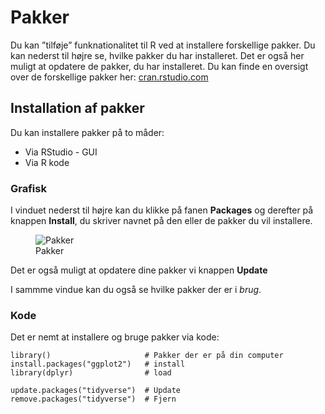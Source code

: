 # Pakker {#pakker}
Du kan ”tilføje” funknationalitet til R ved at installere forskellige pakker. Du kan nederst til højre se, hvilke pakker du har installeret.
Det er også her muligt at opdatere de pakker, du har installeret.
Du kan finde en oversigt over de forskellige pakker her: <a href="https://cran.rstudio.com" target="_blank">cran.rstudio.com</a>

## Installation af pakker
Du kan installere pakker på to måder:

* Via RStudio - GUI
* Via R kode


### Grafisk
I vinduet nederst til højre kan du klikke på fanen **Packages** og derefter på knappen **Install**, du skriver navnet på den eller de pakker du vil installere.

![Pakker](img/pakker.png)

Det er også muligt at opdatere dine pakker vi knappen **Update**

I sammme vindue kan du også se hvilke pakker der er i *brug*.

### Kode
Det er nemt at installere og bruge pakker via kode:

```
library()                     # Pakker der er på din computer
install.packages("ggplot2")   # install
library(dplyr)                # load

update.packages("tidyverse")  # Update
remove.packages("tidyverse")  # Fjern
```



